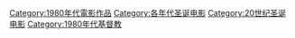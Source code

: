 [[Category:1980年代電影作品|Category:1980年代電影作品]]
[[Category:各年代圣诞电影|Category:各年代圣诞电影]]
[[Category:20世纪圣诞电影|Category:20世纪圣诞电影]]
[[Category:1980年代基督教|Category:1980年代基督教]]
